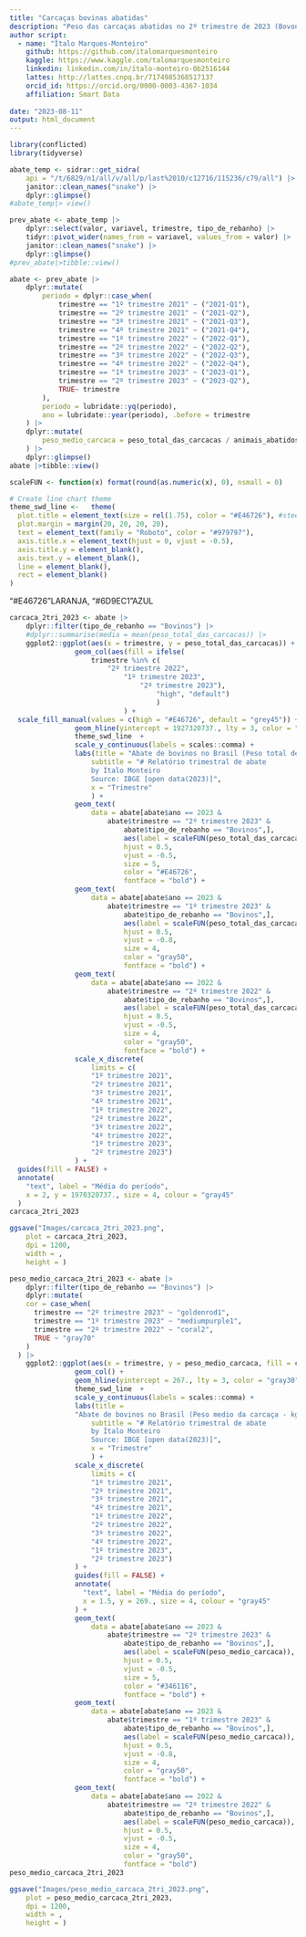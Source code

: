 ```yaml
---
title: "Carcaças bovinas abatidas"
description: "Peso das carcaças abatidas no 2º trimestre de 2023 (Bovonos, Suínos e Frangos)"
author script: 
  - name: "Ítalo Marques-Monteiro"
    github: https://github.com/italomarquesmonteiro
    kaggle: https://www.kaggle.com/talomarquesmonteiro
    linkedin: linkedin.com/in/ítalo-monteiro-0b2516144
    lattes: http://lattes.cnpq.br/7174985368517137
    orcid_id: https://orcid.org/0000-0003-4367-1034
    affiliation: Smart Data  
        
date: "2023-08-11"
output: html_document
---
```


```r
library(conflicted)
library(tidyverse)
```

```r
abate_temp <- sidrar::get_sidra(
    api = "/t/6829/n1/all/v/all/p/last%2010/c12716/115236/c79/all") |>
    janitor::clean_names("snake") |>
    dplyr::glimpse()
#abate_temp|> view()
```

```r
prev_abate <- abate_temp |>
    dplyr::select(valor, variavel, trimestre, tipo_de_rebanho) |>
    tidyr::pivot_wider(names_from = variavel, values_from = valor) |>
    janitor::clean_names("snake") |>
    dplyr::glimpse()
#prev_abate|>tibble::view()
```

```r
abate <- prev_abate |>
    dplyr::mutate(
        periodo = dplyr::case_when(
            trimestre == "1º trimestre 2021" ~ ("2021-Q1"),
            trimestre == "2º trimestre 2021" ~ ("2021-Q2"),
            trimestre == "3º trimestre 2021" ~ ("2021-Q3"),
            trimestre == "4º trimestre 2021" ~ ("2021-Q4"),
            trimestre == "1º trimestre 2022" ~ ("2022-Q1"),
            trimestre == "2º trimestre 2022" ~ ("2022-Q2"),
            trimestre == "3º trimestre 2022" ~ ("2022-Q3"),
            trimestre == "4º trimestre 2022" ~ ("2022-Q4"),
            trimestre == "1º trimestre 2023" ~ ("2023-Q1"),
            trimestre == "2º trimestre 2023" ~ ("2023-Q2"),
            TRUE~ trimestre
        ),
        periodo = lubridate::yq(periodo),
        ano = lubridate::year(periodo), .before = trimestre
    ) |>
    dplyr::mutate(
        peso_medio_carcaca = peso_total_das_carcacas / animais_abatidos
    ) |>
    dplyr::glimpse()
abate |>tibble::view()
```


```r
scaleFUN <- function(x) format(round(as.numeric(x), 0), nsmall = 0)

# Create line chart theme
theme_swd_line <-   theme(
  plot.title = element_text(size = rel(1.75), color = "#E46726"), #steelblue
  plot.margin = margin(20, 20, 20, 20),
  text = element_text(family = "Roboto", color = "#979797"),
  axis.title.x = element_text(hjust = 0, vjust = -0.5),
  axis.title.y = element_blank(),
  axis.text.y = element_blank(),
  line = element_blank(),
  rect = element_blank()
)
```

"#E46726"LARANJA, "#6D9EC1"AZUL 
```r
carcaca_2tri_2023 <- abate |>
    dplyr::filter(tipo_de_rebanho == "Bovinos") |>
    #dplyr::summarise(media = mean(peso_total_das_carcacas)) |>
    ggplot2::ggplot(aes(x = trimestre, y = peso_total_das_carcacas)) +
                geom_col(aes(fill = ifelse(
                    trimestre %in% c(
                        "2º trimestre 2022",
                            "1º trimestre 2023",
                                "2º trimestre 2023"),
                                    "high", "default")
                                    )
                            ) +
  scale_fill_manual(values = c(high = "#E46726", default = "grey45")) +
                geom_hline(yintercept = 1927320737., lty = 3, color = "gray30") +
                theme_swd_line  +
                scale_y_continuous(labels = scales::comma) +
                labs(title = "Abate de bovinos no Brasil (Peso total de carcaça-kg)",
                    subtitle = "# Relatório trimestral de abate
                    by Ítalo Monteiro
                    Source: IBGE [open data(2023)]",
                    x = "Trimestre"
                    ) +
                geom_text(
                    data = abate[abate$ano == 2023 &
                        abate$trimestre == "2º trimestre 2023" &
                            abate$tipo_de_rebanho == "Bovinos",],
                            aes(label = scaleFUN(peso_total_das_carcacas)),
                            hjust = 0.5,
                            vjust = -0.5,
                            size = 5,
                            color = "#E46726",
                            fontface = "bold") +
                geom_text(
                    data = abate[abate$ano == 2023 &
                        abate$trimestre == "1º trimestre 2023" &
                            abate$tipo_de_rebanho == "Bovinos",],
                            aes(label = scaleFUN(peso_total_das_carcacas)),
                            hjust = 0.5,
                            vjust = -0.8,
                            size = 4,
                            color = "gray50",
                            fontface = "bold") +
                geom_text(
                    data = abate[abate$ano == 2022 &
                        abate$trimestre == "2º trimestre 2022" &
                            abate$tipo_de_rebanho == "Bovinos",],
                            aes(label = scaleFUN(peso_total_das_carcacas)),
                            hjust = 0.5,
                            vjust = -0.5,
                            size = 4,
                            color = "gray50",
                            fontface = "bold") +
                scale_x_discrete(
                    limits = c(
                    "1º trimestre 2021",
                    "2º trimestre 2021",
                    "3º trimestre 2021",
                    "4º trimestre 2021",
                    "1º trimestre 2022",
                    "2º trimestre 2022",
                    "3º trimestre 2022",
                    "4º trimestre 2022",
                    "1º trimestre 2023",
                    "2º trimestre 2023")
                ) +
  guides(fill = FALSE) +
  annotate(
    "text", label = "Média do período",
    x = 2, y = 1970320737., size = 4, colour = "gray45"
  )
carcaca_2tri_2023
```

```r
ggsave("Images/carcaca_2tri_2023.png",
    plot = carcaca_2tri_2023,
    dpi = 1200,
    width = ,
    height = )
```


```r
peso_medio_carcaca_2tri_2023 <- abate |>
    dplyr::filter(tipo_de_rebanho == "Bovinos") |>
    dplyr::mutate(
    cor = case_when(
      trimestre == "2º trimestre 2023" ~ "goldenrod1",
      trimestre == "1º trimestre 2023" ~ "mediumpurple1",
      trimestre == "2º trimestre 2022" ~ "coral2",
      TRUE ~ "gray70"
    )
  ) |>
    ggplot2::ggplot(aes(x = trimestre, y = peso_medio_carcaca, fill = cor)) +
                geom_col() +
                geom_hline(yintercept = 267., lty = 3, color = "gray30") +
                theme_swd_line  +
                scale_y_continuous(labels = scales::comma) +
                labs(title =
                "Abate de bovinos no Brasil (Peso medio da carcaça - kg)",
                    subtitle = "# Relatório trimestral de abate
                    by Ítalo Monteiro
                    Source: IBGE [open data(2023)]",
                    x = "Trimestre"
                    ) +
                scale_x_discrete(
                    limits = c(
                    "1º trimestre 2021",
                    "2º trimestre 2021",
                    "3º trimestre 2021",
                    "4º trimestre 2021",
                    "1º trimestre 2022",
                    "2º trimestre 2022",
                    "3º trimestre 2022",
                    "4º trimestre 2022",
                    "1º trimestre 2023",
                    "2º trimestre 2023")
                ) +
                guides(fill = FALSE) +
                annotate(
                  "text", label = "Média do período",
                  x = 1.5, y = 269., size = 4, colour = "gray45"
                ) +
                geom_text(
                    data = abate[abate$ano == 2023 &
                        abate$trimestre == "2º trimestre 2023" &
                            abate$tipo_de_rebanho == "Bovinos",],
                            aes(label = scaleFUN(peso_medio_carcaca)),
                            hjust = 0.5,
                            vjust = -0.5,
                            size = 5,
                            color = "#346116",
                            fontface = "bold") +
                geom_text(
                    data = abate[abate$ano == 2023 &
                        abate$trimestre == "1º trimestre 2023" &
                            abate$tipo_de_rebanho == "Bovinos",],
                            aes(label = scaleFUN(peso_medio_carcaca)),
                            hjust = 0.5,
                            vjust = -0.8,
                            size = 4,
                            color = "gray50",
                            fontface = "bold") +
                geom_text(
                    data = abate[abate$ano == 2022 &
                        abate$trimestre == "2º trimestre 2022" &
                            abate$tipo_de_rebanho == "Bovinos",],
                            aes(label = scaleFUN(peso_medio_carcaca)),
                            hjust = 0.5,
                            vjust = -0.5,
                            size = 4,
                            color = "gray50",
                            fontface = "bold")
peso_medio_carcaca_2tri_2023
```

```r
ggsave("Images/peso_medio_carcaca_2tri_2023.png",
    plot = peso_medio_carcaca_2tri_2023,
    dpi = 1200,
    width = ,
    height = )
```